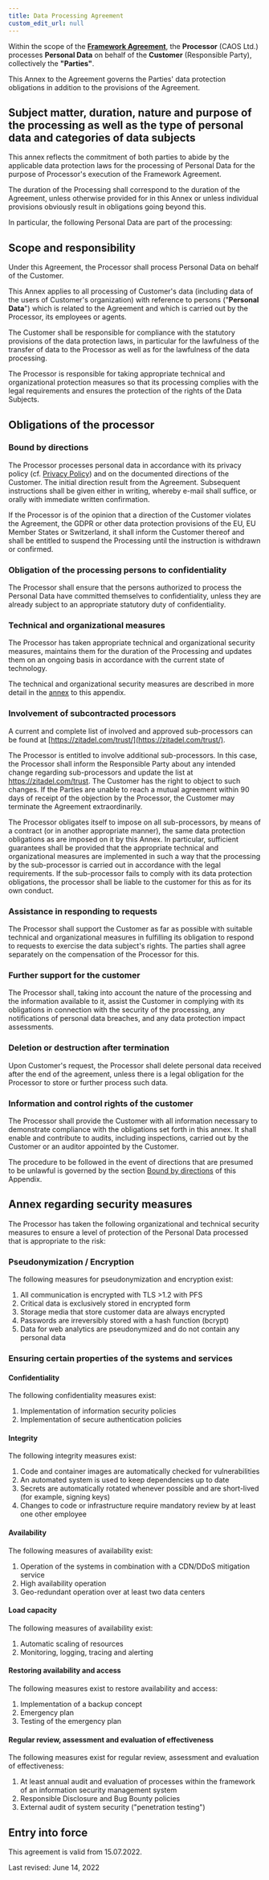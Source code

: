 ```yaml
---
title: Data Processing Agreement
custom_edit_url: null
--- 
```


Within the scope of the [**Framework Agreement**](terms-of-service), the **Processor** (CAOS Ltd.) processes **Personal Data** on behalf of the **Customer** (Responsible Party), collectively the **"Parties"**.

This Annex to the Agreement governs the Parties' data protection obligations in addition to the provisions of the Agreement.

## Subject matter, duration, nature and purpose of the processing as well as the type of personal data and categories of data subjects

This annex reflects the commitment of both parties to abide by the applicable data protection laws for the processing of Personal Data for the purpose of Processor's execution of the Framework Agreement.

The duration of the Processing shall correspond to the duration of the Agreement, unless otherwise provided for in this Annex or unless individual provisions obviously result in obligations going beyond this.

In particular, the following Personal Data are part of the processing:
<PiidTable />

## Scope and responsibility

Under this Agreement, the Processor shall process Personal Data on behalf of the Customer.

This Annex applies to all processing of Customer's data (including data of the users of Customer's organization) with reference to persons ("**Personal Data**") which is related to the Agreement and which is carried out by the Processor, its employees or agents.

The Customer shall be responsible for compliance with the statutory provisions of the data protection laws, in particular for the lawfulness of the transfer of data to the Processor as well as for the lawfulness of the data processing.

The Processor is responsible for taking appropriate technical and organizational protection measures so that its processing complies with the legal requirements and ensures the protection of the rights of the Data Subjects.

## Obligations of the processor

### Bound by directions

The Processor processes personal data in accordance with its privacy policy (cf. [Privacy Policy](/legal/privacy-policy)) and on the documented directions of the Customer. The initial direction result from the Agreement. Subsequent instructions shall be given either in writing, whereby e-mail shall suffice, or orally with immediate written confirmation.

If the Processor is of the opinion that a direction of the Customer violates the Agreement, the GDPR or other data protection provisions of the EU, EU Member States or Switzerland, it shall inform the Customer thereof and shall be entitled to suspend the Processing until the instruction is withdrawn or confirmed.

###  Obligation of the processing persons to confidentiality

The Processor shall ensure that the persons authorized to process the Personal Data have committed themselves to confidentiality, unless they are already subject to an appropriate statutory duty of confidentiality.

### Technical and organizational measures

The Processor has taken appropriate technical and organizational security measures, maintains them for the duration of the Processing and updates them on an ongoing basis in accordance with the current state of technology.

The technical and organizational security measures are described in more detail in the [annex](#annex-regarding-security-measures) to this appendix.

### Involvement of subcontracted processors

A current and complete list of involved and approved sub-processors can be found at [https://zitadel.com/trust/](https://zitadel.com/trust/).

The Processor is entitled to involve additional sub-processors. In this case, the Processor shall inform the Responsible Party about any intended change regarding sub-processors and update the list at <https://zitadel.com/trust>. The Customer has the right to object to such changes. If the Parties are unable to reach a mutual agreement within 90 days of receipt of the objection by the Processor, the Customer may terminate the Agreement extraordinarily.

The Processor obligates itself to impose on all sub-processors, by means of a contract (or in another appropriate manner), the same data protection obligations as are imposed on it by this Annex. In particular, sufficient guarantees shall be provided that the appropriate technical and organizational measures are implemented in such a way that the processing by the sub-processor is carried out in accordance with the legal requirements. If the sub-processor fails to comply with its data protection obligations, the processor shall be liable to the customer for this as for its own conduct.

### Assistance in responding to requests

The Processor shall support the Customer as far as possible with suitable technical and organizational measures in fulfilling its obligation to respond to requests to exercise the data subject's rights. The parties shall agree separately on the compensation of the Processor for this.

### Further support for the customer

The Processor shall, taking into account the nature of the processing and the information available to it, assist the Customer in complying with its obligations in connection with the security of the processing, any notifications of personal data breaches, and any data protection impact assessments.

### Deletion or destruction after termination

Upon Customer's request, the Processor shall delete personal data received after the end of the agreement, unless there is a legal obligation for the Processor to store or further process such data.

### Information and control rights of the customer

The Processor shall provide the Customer with all information necessary to demonstrate compliance with the obligations set forth in this annex. It shall enable and contribute to audits, including inspections, carried out by the Customer or an auditor appointed by the Customer.

The procedure to be followed in the event of directions that are presumed to be unlawful is governed by the section [Bound by directions](#bound-by-directions) of this Appendix.

## Annex regarding security measures

The Processor has taken the following organizational and technical security measures to ensure a level of protection of the Personal Data processed that is appropriate to the risk:

### Pseudonymization / Encryption

The following measures for pseudonymization and encryption exist:

1. All communication is encrypted with TLS &gt;1.2 with PFS
2. Critical data is exclusively stored in encrypted form
3. Storage media that store customer data are always encrypted
4. Passwords are irreversibly stored with a hash function (bcrypt)
5. Data for web analytics are pseudonymized and do not contain any personal data

### Ensuring certain properties of the systems and services

#### Confidentiality

The following confidentiality measures exist:

1. Implementation of information security policies
2. Implementation of secure authentication policies

#### Integrity

The following integrity measures exist:

1. Code and container images are automatically checked for vulnerabilities
2. An automated system is used to keep dependencies up to date
3. Secrets are automatically rotated whenever possible and are short-lived (for example, signing keys)
4. Changes to code or infrastructure require mandatory review by at least one other employee

#### Availability

The following measures of availability exist:

1. Operation of the systems in combination with a CDN/DDoS mitigation service
2. High availability operation
3. Geo-redundant operation over at least two data centers

#### Load capacity

The following measures of availability exist:

1. Automatic scaling of resources
2. Monitoring, logging, tracing and alerting

#### Restoring availability and access

The following measures exist to restore availability and access:

1. Implementation of a backup concept
2. Emergency plan
3. Testing of the emergency plan

#### Regular review, assessment and evaluation of effectiveness

The following measures exist for regular review, assessment and evaluation of effectiveness:

1. At least annual audit and evaluation of processes within the framework of an information security management system
2. Responsible Disclosure and Bug Bounty policies
3. External audit of system security ("penetration testing")

## Entry into force

This agreement is valid from 15.07.2022.

Last revised: June 14, 2022
